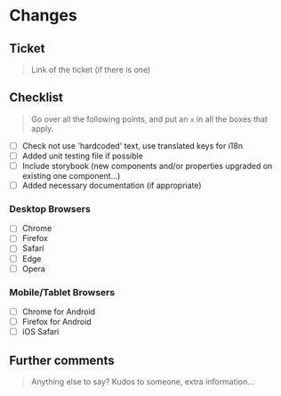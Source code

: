 # Changes

## Ticket

> Link of the ticket (if there is one)

## Checklist

> Go over all the following points, and put an `x` in all the boxes that apply.

- [ ] Check not use 'hardcoded' text, use translated keys for i18n
- [ ] Added unit testing file if possible
- [ ] Include storybook (new components and/or properties upgraded on existing one component...)
- [ ] Added necessary documentation (if appropriate)

### Desktop Browsers

- [ ] Chrome
- [ ] Firefox
- [ ] Safari
- [ ] Edge
- [ ] Opera

### Mobile/Tablet Browsers

- [ ] Chrome for Android
- [ ] Firefox for Android
- [ ] iOS Safari

## Further comments

> Anything else to say? Kudos to someone, extra information...
